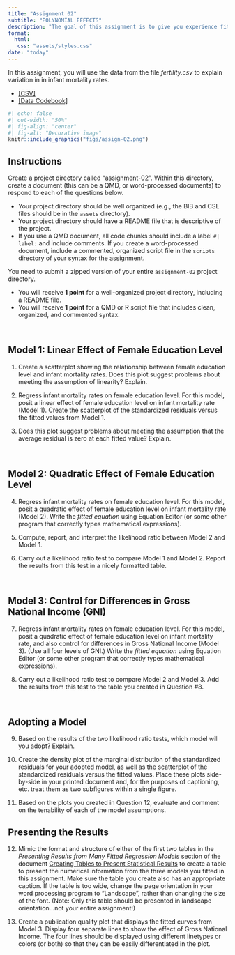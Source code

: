 ```yaml
---
title: "Assignment 02"
subtitle: "POLYNOMIAL EFFECTS"
description: "The goal of this assignment is to give you experience fitting, interpreting, and evaluating models with polynomial effects. This assignment is worth 15 points. <br /><br /> *Copyright EPSY 8252, 2024*"
format:
  html:
   css: "assets/styles.css"
date: "today"
---
```


In this assignment, you will use the data from the file *fertility.csv* to explain variation in in infant mortality rates. 

- [[CSV]](https://raw.githubusercontent.com/zief0002/fluffy-ants/main//fertility.csv)
- [[Data Codebook]](http://zief0002.github.io/fluffy-ants/codebooks/fertility.html)


```r
#| echo: false
#| out-width: "50%"
#| fig-align: "center"
#| fig-alt: "Decorative image"
knitr::include_graphics("figs/assign-02.png")
```


## Instructions

Create a project directory called "assignment-02". Within this directory, create a document (this can be a QMD, or word-processed documents) to respond to each of the questions below. 

- Your project directory should be well organized (e.g., the BIB and CSL files should be in the `assets` directory).
- Your project directory should have a README file that is descriptive of the project.
- If you use a QMD document, all code chunks should include a label `#| label:` and include comments. If you create a word-processed document, include a commented, organized script file in the `scripts` directory of your syntax for the assignment.

You need to submit a zipped version of your entire `assignment-02` project directory.

- You will receive **1 point** for a well-organized project directory, including a README file.
- You will receive **1 point** for a QMD or R script file that includes clean, organized, and commented syntax.

<br />


## Model 1: Linear Effect of Female Education Level

1. Create a scatterplot showing the relationship between female education level and infant mortality rates.  Does this plot suggest problems about meeting the assumption of linearity? Explain.


2. Regress infant mortality rates on female education level. For this model, posit a linear effect of female education level on infant mortality rate (Model 1). Create the scatterplot of the standardized residuals versus the fitted values from Model 1.

3. Does this plot suggest problems about meeting the assumption that the average residual is zero at each fitted value? Explain.

<br />


## Model 2: Quadratic Effect of Female Education Level

4. Regress infant mortality rates on female education level. For this model, posit a quadratic effect of female education level on infant mortality rate (Model 2). Write the *fitted equation* using Equation Editor (or some other program that correctly types mathematical expressions).

5. Compute, report, and interpret the likelihood ratio between Model 2 and Model 1.

6. Carry out a likelihood ratio test to compare Model 1 and Model 2. Report the results from this test in a nicely formatted table.


<br />


## Model 3: Control for Differences in Gross National Income (GNI)

7.  Regress infant mortality rates on female education level. For this model, posit a quadratic effect of female education level on infant mortality rate, and also control for differences in Gross National Income (Model 3). (Use all four levels of GNI.) Write the *fitted equation* using Equation Editor (or some other program that correctly types mathematical expressions).

8. Carry out a likelihood ratio test to compare Model 2 and Model 3. Add the results from this test to the table you created in Question \#8.

<br />


## Adopting a Model

9. Based on the results of the two likelihood ratio tests, which model will you adopt? Explain.

10. Create the density plot of the marginal distribution of the standardized residuals for your adopted model, as well as the scatterplot of the standardized residuals versus the fitted values. Place these plots side-by-side in your printed document and, for the purposes of captioning, etc. treat them as two subfigures within a single figure.

11. Based on the plots you created in Question 12, evaluate and comment on the tenability of each of the model assumptions. 
<br />


## Presenting the Results

12.  Mimic the format and structure of either of the first two tables in the *Presenting Results from Many Fitted Regression Models* section of the document [Creating Tables to Present Statistical Results](https://zief0002.github.io/musings/creating-tables-to-present-statistical-results.html) to create a table to present the numerical information from the three models you fitted in this assignment. Make sure the table you create also has an appropriate caption. If the table is too wide, change the page orientation in your word processing program to "Landscape", rather than changing the size of the font. (Note: Only this table should be presented in landscape orientation...not your entire assignment!)

13. Create a publication quality plot that displays the fitted curves from Model 3. Display four separate lines to show the effect of Gross National Income. The four lines should be displayed using different linetypes or colors (or both) so that they can be easily differentiated in the plot.


